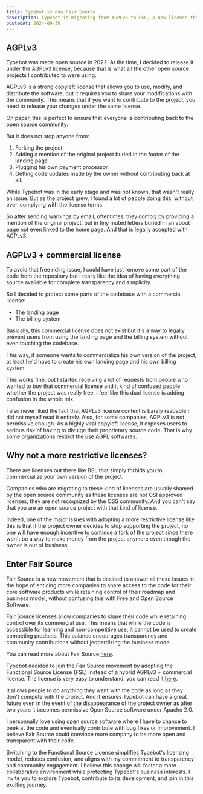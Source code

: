 ```yaml
---
title: Typebot is now Fair Source
description: Typebot is migrating from AGPLv3 to FSL, a new license that gives maximum while ensuring fairness for the project owner.
postedAt: 2024-09-30
---
```


## AGPLv3

Typebot was made open source in 2022. At the time, I decided to release it under the AGPLv3 license, because that is what all the other open source projects I contributed to were using.

AGPLv3 is a strong copyleft license that allows you to use, modify, and distribute the software, but it requires you to share your modifications with the community. This means that if you want to contribute to the project, you need to release your changes under the same license.

On paper, this is perfect to ensure that everyone is contributing back to the open source community.

But it does not stop anyone from:

1. Forking the project
2. Adding a mention of the original project buried in the footer of the landing page
3. Plugging his own payment processor
4. Getting code updates made by the owner without contributing back at all.

While Typebot was in the early stage and was not known, that wasn't really an issue. But as the project grew, I found a lot of people doing this, without even complying with the license terms.

So after sending warnings by email, oftentimes, they comply by providing a mention of the original project, but in tiny muted letters buried in an about page not even linked to the home page. And that is legally accepted with AGPLv3.

## AGPLv3 + commercial license

To avoid that free riding issue, I could have just remove some part of the code from the repository but I really like the idea of having everything source available for complete transparency and simplicity.

So I decided to protect some parts of the codebase with a commercial license:

- The landing page
- The billing system

Basically, this commercial license does not exist but it's a way to legally prevent users from using the landing page and the billing system without even touching the codebase.

This way, if someone wants to commercialize his own version of the project, at least he'd have to create his own landing page and his own billing system.

This works fine, but I started receiving a lot of requests from people who wanted to buy that commercial license and it kind of confused people whether the project was really free. I feel like this dual license is adding confusion in the whole mix.

I also never liked the fact that AGPLv3 license content is barely readable I did not myself read it entirely. Also, for some companies, AGPLv3 is not permissive enough. As a highly viral copyleft license, it exposes users to serious risk of having to divulge their proprietary source code. That is why some organizations restrict the use AGPL softwares.

## Why not a more restrictive licenses?

There are licenses out there like BSL that simply forbids you to commercialize your own version of the project.

Companies who are migrating to these kind of licenses are usually shamed by the open source community as these licenses are not OSI approved licenses, they are not recognized by the OSS community. And you can't say that you are an open source project with that kind of license.

Indeed, one of the major issues with adopting a more restrictive license like this is that if the project owner decides to stop supporting the project, no one will have enough incentive to continue a fork of the project since there won't be a way to make money from the project anymore even though the owner is out of business,

## Enter Fair Source

Fair Source is a new movement that is desined to answer all these issues in the hope of enticing more companies to share access to the code for their core software products while retaining control of their roadmap and business model, without confusing this with Free and Open Source Software.

Fair Source licenses allow companies to share their code while retaining control over its commercial use. This means that while the code is accessible for learning and non-competitive use, it cannot be used to create competing products. This balance encourages transparency and community contributions without jeopardizing the business model.

You can read more about Fair Source [here](https://fair.io/).

Typebot decided to join the Fair Source movement by adopting the Functional Source License (FSL) instead of a hybrid AGPLv3 + commercial license. The license is very easy to understand, you can read it [here](https://github.com/baptisteArno/typebot.io/blob/main/LICENSE).

It allows people to do anything they want with the code as long as they don't compete with the project. And it ensures Typebot can have a great future even in the event of the disappearance of the project owner as after two years it becomes permissive Open Source software under Apache 2.0.

I personnally love using open source software where I have to chance to peek at the code and eventually contribute with bug fixes or improvement. I believe Fair Source could convince more company to be more open and transparent with their code.

Switching to the Functional Source License simplifies Typebot's licensing model, reduces confusion, and aligns with my commitment to transparency and community engagement. I believe this change will foster a more collaborative environment while protecting Typebot's business interests. I invite you to explore Typebot, contribute to its development, and join in this exciting journey.

<Cta highlight="default" />

